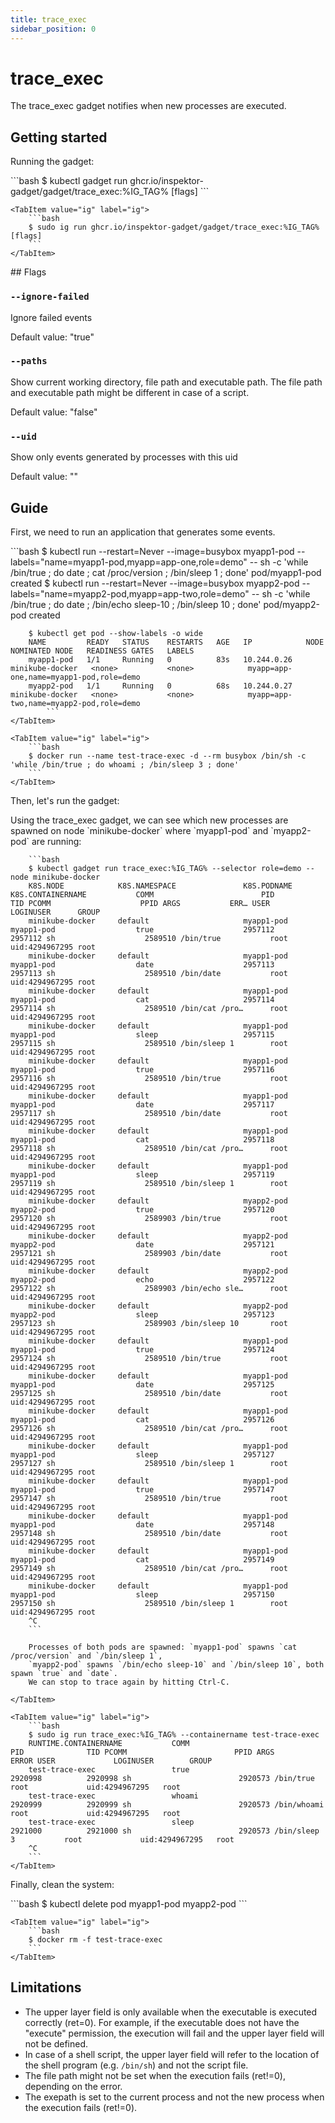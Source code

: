 ```yaml
---
title: trace_exec
sidebar_position: 0
---
```



# trace_exec

The trace_exec gadget notifies when new processes are executed.

## Getting started

Running the gadget:

<Tabs groupId="env">
    <TabItem value="kubectl-gadget" label="kubectl gadget">
        ```bash
        $ kubectl gadget run ghcr.io/inspektor-gadget/gadget/trace_exec:%IG_TAG% [flags]
        ```
    </TabItem>

    <TabItem value="ig" label="ig">
        ```bash
        $ sudo ig run ghcr.io/inspektor-gadget/gadget/trace_exec:%IG_TAG% [flags]
        ```
    </TabItem>
</Tabs>
## Flags

### `--ignore-failed`

Ignore failed events

Default value: "true"

### `--paths`

Show current working directory, file path and executable path. The file path and executable path might be different in case of a script.

Default value: "false"

### `--uid`

Show only events generated by processes with this uid

Default value: ""

## Guide

First, we need to run an application that generates some events.

<Tabs groupId="env">
    <TabItem value="kubectl-gadget" label="kubectl gadget">
        ```bash
        $ kubectl run --restart=Never --image=busybox myapp1-pod --labels="name=myapp1-pod,myapp=app-one,role=demo" -- sh -c 'while /bin/true ; do date ; cat /proc/version ; /bin/sleep 1 ; done'
        pod/myapp1-pod created
        $ kubectl run --restart=Never --image=busybox myapp2-pod --labels="name=myapp2-pod,myapp=app-two,role=demo" -- sh -c 'while /bin/true ; do date ; /bin/echo sleep-10 ; /bin/sleep 10 ; done'
        pod/myapp2-pod created

        $ kubectl get pod --show-labels -o wide
        NAME         READY   STATUS    RESTARTS   AGE   IP            NODE              NOMINATED NODE   READINESS GATES   LABELS
        myapp1-pod   1/1     Running   0          83s   10.244.0.26   minikube-docker   <none>           <none>            myapp=app-one,name=myapp1-pod,role=demo
        myapp2-pod   1/1     Running   0          68s   10.244.0.27   minikube-docker   <none>           <none>            myapp=app-two,name=myapp2-pod,role=demo
            ```
    </TabItem>

    <TabItem value="ig" label="ig">
        ```bash
        $ docker run --name test-trace-exec -d --rm busybox /bin/sh -c 'while /bin/true ; do whoami ; /bin/sleep 3 ; done'
        ```
    </TabItem>
</Tabs>

Then, let's run the gadget:

<Tabs groupId="env">
    <TabItem value="kubectl-gadget" label="kubectl gadget">
        Using the trace_exec gadget, we can see which new processes are spawned on node
        `minikube-docker` where `myapp1-pod` and `myapp2-pod` are running:

        ```bash
        $ kubectl gadget run trace_exec:%IG_TAG% --selector role=demo --node minikube-docker
        K8S.NODE            K8S.NAMESPACE               K8S.PODNAME                 K8S.CONTAINERNAME           COMM                        PID            TID PCOMM                    PPID ARGS           ERR… USER           LOGINUSER      GROUP
        minikube-docker     default                     myapp1-pod                  myapp1-pod                  true                    2957112        2957112 sh                    2589510 /bin/true           root           uid:4294967295 root
        minikube-docker     default                     myapp1-pod                  myapp1-pod                  date                    2957113        2957113 sh                    2589510 /bin/date           root           uid:4294967295 root
        minikube-docker     default                     myapp1-pod                  myapp1-pod                  cat                     2957114        2957114 sh                    2589510 /bin/cat /pro…      root           uid:4294967295 root
        minikube-docker     default                     myapp1-pod                  myapp1-pod                  sleep                   2957115        2957115 sh                    2589510 /bin/sleep 1        root           uid:4294967295 root
        minikube-docker     default                     myapp1-pod                  myapp1-pod                  true                    2957116        2957116 sh                    2589510 /bin/true           root           uid:4294967295 root
        minikube-docker     default                     myapp1-pod                  myapp1-pod                  date                    2957117        2957117 sh                    2589510 /bin/date           root           uid:4294967295 root
        minikube-docker     default                     myapp1-pod                  myapp1-pod                  cat                     2957118        2957118 sh                    2589510 /bin/cat /pro…      root           uid:4294967295 root
        minikube-docker     default                     myapp1-pod                  myapp1-pod                  sleep                   2957119        2957119 sh                    2589510 /bin/sleep 1        root           uid:4294967295 root
        minikube-docker     default                     myapp2-pod                  myapp2-pod                  true                    2957120        2957120 sh                    2589903 /bin/true           root           uid:4294967295 root
        minikube-docker     default                     myapp2-pod                  myapp2-pod                  date                    2957121        2957121 sh                    2589903 /bin/date           root           uid:4294967295 root
        minikube-docker     default                     myapp2-pod                  myapp2-pod                  echo                    2957122        2957122 sh                    2589903 /bin/echo sle…      root           uid:4294967295 root
        minikube-docker     default                     myapp2-pod                  myapp2-pod                  sleep                   2957123        2957123 sh                    2589903 /bin/sleep 10       root           uid:4294967295 root
        minikube-docker     default                     myapp1-pod                  myapp1-pod                  true                    2957124        2957124 sh                    2589510 /bin/true           root           uid:4294967295 root
        minikube-docker     default                     myapp1-pod                  myapp1-pod                  date                    2957125        2957125 sh                    2589510 /bin/date           root           uid:4294967295 root
        minikube-docker     default                     myapp1-pod                  myapp1-pod                  cat                     2957126        2957126 sh                    2589510 /bin/cat /pro…      root           uid:4294967295 root
        minikube-docker     default                     myapp1-pod                  myapp1-pod                  sleep                   2957127        2957127 sh                    2589510 /bin/sleep 1        root           uid:4294967295 root
        minikube-docker     default                     myapp1-pod                  myapp1-pod                  true                    2957147        2957147 sh                    2589510 /bin/true           root           uid:4294967295 root
        minikube-docker     default                     myapp1-pod                  myapp1-pod                  date                    2957148        2957148 sh                    2589510 /bin/date           root           uid:4294967295 root
        minikube-docker     default                     myapp1-pod                  myapp1-pod                  cat                     2957149        2957149 sh                    2589510 /bin/cat /pro…      root           uid:4294967295 root
        minikube-docker     default                     myapp1-pod                  myapp1-pod                  sleep                   2957150        2957150 sh                    2589510 /bin/sleep 1        root           uid:4294967295 root
        ^C
        ```

        Processes of both pods are spawned: `myapp1-pod` spawns `cat /proc/version` and `/bin/sleep 1`,
        `myapp2-pod` spawns `/bin/echo sleep-10` and `/bin/sleep 10`, both spawn `true` and `date`.
        We can stop to trace again by hitting Ctrl-C.

    </TabItem>

    <TabItem value="ig" label="ig">
        ```bash
        $ sudo ig run trace_exec:%IG_TAG% --containername test-trace-exec
        RUNTIME.CONTAINERNAME           COMM                            PID              TID PCOMM                        PPID ARGS             ERROR USER             LOGINUSER        GROUP
        test-trace-exec                 true                        2920998          2920998 sh                        2920573 /bin/true              root             uid:4294967295   root
        test-trace-exec                 whoami                      2920999          2920999 sh                        2920573 /bin/whoami            root             uid:4294967295   root
        test-trace-exec                 sleep                       2921000          2921000 sh                        2920573 /bin/sleep 3           root             uid:4294967295   root
        ^C
        ```
    </TabItem>
</Tabs>

Finally, clean the system:

<Tabs groupId="env">
    <TabItem value="kubectl-gadget" label="kubectl gadget">
        ```bash
        $ kubectl delete pod myapp1-pod myapp2-pod
        ```
    </TabItem>

    <TabItem value="ig" label="ig">
        ```bash
        $ docker rm -f test-trace-exec
        ```
    </TabItem>
</Tabs>

## Limitations

- The upper layer field is only available when the executable is executed
 correctly (ret=0). For example, if the executable does not have the "execute"
 permission, the execution will fail and the upper layer field will not be
 defined.
- In case of a shell script, the upper layer field will refer to the location
 of the shell program (e.g. `/bin/sh`) and not the script file.
- The file path might not be set when the execution fails (ret!=0), depending
 on the error.
- The exepath is set to the current process and not the new process when the
 execution fails (ret!=0).
